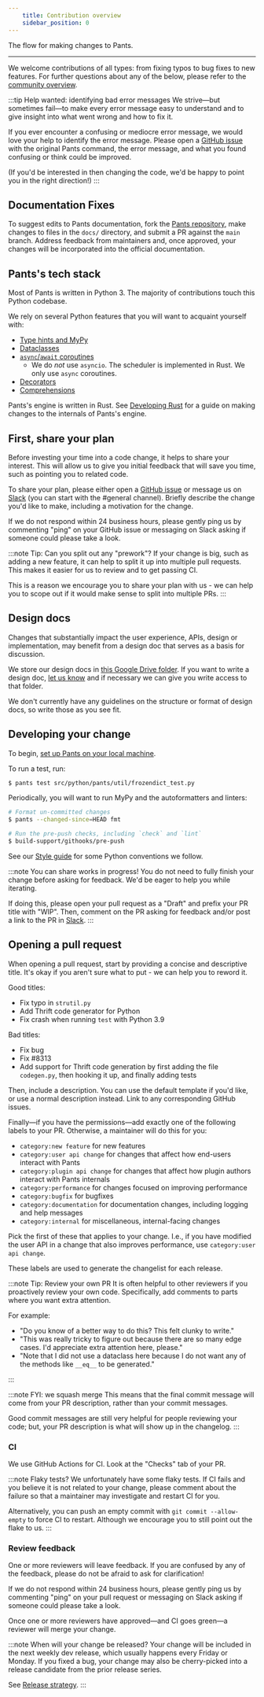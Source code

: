 ```yaml
---
    title: Contribution overview
    sidebar_position: 0
---
```


The flow for making changes to Pants.

---

We welcome contributions of all types: from fixing typos to bug fixes to new features. For further questions about any of the below, please refer to the [community overview](/community/members).

:::tip Help wanted: identifying bad error messages
We strive—but sometimes fail—to make every error message easy to understand and to give insight into what went wrong and how to fix it.

If you ever encounter a confusing or mediocre error message, we would love your help to identify the error message. Please open a [GitHub issue](https://github.com/pantsbuild/pants/issues) with the original Pants command, the error message, and what you found confusing or think could be improved.

(If you'd be interested in then changing the code, we'd be happy to point you in the right direction!)
:::

## Documentation Fixes

To suggest edits to Pants documentation, fork the [Pants repository](https://github.com/pantsbuild/pants), make changes to files in the `docs/` directory, and submit a PR against the `main` branch. Address feedback from maintainers and, once approved, your changes will be incorporated into the official documentation.

## Pants's tech stack

Most of Pants is written in Python 3. The majority of contributions touch this Python codebase.

We rely on several Python features that you will want to acquaint yourself with:

- [Type hints and MyPy](https://mypy.readthedocs.io/en/stable/)
- [Dataclasses](https://realpython.com/python-data-classes/)
- [`async`/`await` coroutines](https://www.python.org/dev/peps/pep-0492)
  - We do _not_ use `asyncio`. The scheduler is implemented in Rust. We only use `async` coroutines.
- [Decorators](https://realpython.com/primer-on-python-decorators/)
- [Comprehensions](https://www.geeksforgeeks.org/comprehensions-in-python/)

Pants's engine is written in Rust. See [Developing Rust](./development/developing-rust.mdx) for a guide on making changes to the internals of Pants's engine.

## First, share your plan

Before investing your time into a code change, it helps to share your interest. This will allow us to give you initial feedback that will save you time, such as pointing you to related code.

To share your plan, please either open a [GitHub issue](https://github.com/pantsbuild/pants/issues) or message us on [Slack](/community/getting-help#slack) (you can start with the #general channel). Briefly describe the change you'd like to make, including a motivation for the change.

If we do not respond within 24 business hours, please gently ping us by commenting "ping" on your GitHub issue or messaging on Slack asking if someone could please take a look.

:::note Tip: Can you split out any "prework"?
If your change is big, such as adding a new feature, it can help to split it up into multiple pull requests. This makes it easier for us to review and to get passing CI.

This is a reason we encourage you to share your plan with us - we can help you to scope out if it would make sense to split into multiple PRs.
:::

## Design docs

Changes that substantially impact the user experience, APIs, design or implementation, may benefit from a design doc that serves as a basis for discussion.

We store our design docs in [this Google Drive folder](https://drive.google.com/drive/folders/1LtA1EVPvalmfQ5AIDOqGRR3LV86_qCRZ). If you want to write a design doc, [let us know](/community/getting-help) and if necessary we can give you write access to that folder.

We don't currently have any guidelines on the structure or format of design docs, so write those as you see fit.

## Developing your change

To begin, [set up Pants on your local machine](./development/setting-up-pants.mdx).

To run a test, run:

```bash
$ pants test src/python/pants/util/frozendict_test.py
```

Periodically, you will want to run MyPy and the autoformatters and linters:

```bash
# Format un-committed changes
$ pants --changed-since=HEAD fmt

# Run the pre-push checks, including `check` and `lint`
$ build-support/githooks/pre-push
```

See our [Style guide](./development/style-guide.mdx) for some Python conventions we follow.

:::note You can share works in progress!
You do not need to fully finish your change before asking for feedback. We'd be eager to help you while iterating.

If doing this, please open your pull request as a "Draft" and prefix your PR title with "WIP". Then, comment on the PR asking for feedback and/or post a link to the PR in [Slack](/community/members).
:::

## Opening a pull request

When opening a pull request, start by providing a concise and descriptive title. It's okay if you aren't sure what to put - we can help you to reword it.

Good titles:

- Fix typo in `strutil.py`
- Add Thrift code generator for Python
- Fix crash when running `test` with Python 3.9

Bad titles:

- Fix bug
- Fix #8313
- Add support for Thrift code generation by first adding the file `codegen.py`, then hooking it up, and finally adding tests

Then, include a description. You can use the default template if you'd like, or use a normal description instead. Link to any corresponding GitHub issues.

Finally—if you have the permissions—add exactly one of the following labels to your PR. Otherwise, a maintainer will do this for you:

- `category:new feature` for new features
- `category:user api change` for changes that affect how end-users interact with Pants
- `category:plugin api change` for changes that affect how plugin authors interact with Pants internals
- `category:performance` for changes focused on improving performance
- `category:bugfix` for bugfixes
- `category:documentation` for documentation changes, including logging and help messages
- `category:internal` for miscellaneous, internal-facing changes

Pick the first of these that applies to your change. I.e., if you have modified the user API in a change that also improves performance, use `category:user api change`.

These labels are used to generate the changelist for each release.

:::note Tip: Review your own PR
It is often helpful to other reviewers if you proactively review your own code. Specifically, add comments to parts where you want extra attention.

For example:

- "Do you know of a better way to do this? This felt clunky to write."
- "This was really tricky to figure out because there are so many edge cases. I'd appreciate extra attention here, please."
- "Note that I did not use a dataclass here because I do not want any of the methods like `__eq__` to be generated."

:::

:::note FYI: we squash merge
This means that the final commit message will come from your PR description, rather than your commit messages.

Good commit messages are still very helpful for people reviewing your code; but, your PR description is what will show up in the changelog.
:::

### CI

We use GitHub Actions for CI. Look at the "Checks" tab of your PR.

:::note Flaky tests?
We unfortunately have some flaky tests. If CI fails and you believe it is not related to your change, please comment about the failure so that a maintainer may investigate and restart CI for you.

Alternatively, you can push an empty commit with `git commit --allow-empty` to force CI to restart. Although we encourage you to still point out the flake to us.
:::

### Review feedback

One or more reviewers will leave feedback. If you are confused by any of the feedback, please do not be afraid to ask for clarification!

If we do not respond within 24 business hours, please gently ping us by commenting "ping" on your pull request or messaging on Slack asking if someone could please take a look.

Once one or more reviewers have approved—and CI goes green—a reviewer will merge your change.

:::note When will your change be released?
Your change will be included in the next weekly dev release, which usually happens every Friday or Monday. If you fixed a bug, your change may also be cherry-picked into a release candidate from the prior release series.

See [Release strategy](./releases/release-strategy.mdx).
:::

